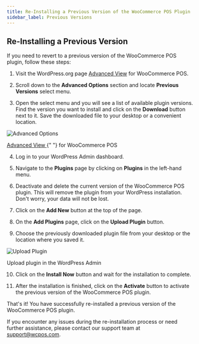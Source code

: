 ```yaml
---
title: Re-Installing a Previous Version of the WooCommerce POS Plugin
sidebar_label: Previous Versions
---
```



## Re-Installing a Previous Version

If you need to revert to a previous version of the WooCommerce POS plugin, follow these steps:

1. Visit the WordPress.org page [Advanced View](https://wordpress.org/plugins/woocommerce-pos/advanced/) for WooCommerce POS.

2. Scroll down to the **Advanced Options** section and locate **Previous Versions** select menu.

3. Open the select menu and you will see a list of available plugin versions. Find the version you want to install and click on the **Download** button next to it. Save the downloaded file to your desktop or a convenient location.

<div class="image-container">
  <Image
    alt="Advanced Options"
    img="https://wcpos.com/wp-content/uploads/2023/06/advanced-options.png"
  />
  <p class="image-caption">
    <a
      target="_blank"
      href="https://wordpress.org/plugins/woocommerce-pos/advanced/"
    >
      Advanced View
    </a>{" "}
    for WooCommerce POS
  </p>
</div>

4. Log in to your WordPress Admin dashboard.

5. Navigate to the **Plugins** page by clicking on **Plugins** in the left-hand menu.

6. Deactivate and delete the current version of the WooCommerce POS plugin. This will remove the plugin from your WordPress installation. Don't worry, your data will not be lost.

7. Click on the **Add New** button at the top of the page.

8. On the **Add Plugins** page, click on the **Upload Plugin** button.

9. Choose the previously downloaded plugin file from your desktop or the location where you saved it.

<div class="image-container">
  <Image
    alt="Upload Plugin"
    img="https://wcpos.com/wp-content/uploads/2023/06/upload-plugin.png"
  />
  <p class="image-caption">Upload plugin in the WordPress Admin</p>
</div>

10. Click on the **Install Now** button and wait for the installation to complete.

11. After the installation is finished, click on the **Activate** button to activate the previous version of the WooCommerce POS plugin.

That's it! You have successfully re-installed a previous version of the WooCommerce POS plugin.

If you encounter any issues during the re-installation process or need further assistance, please contact our support team at support@wcpos.com.
